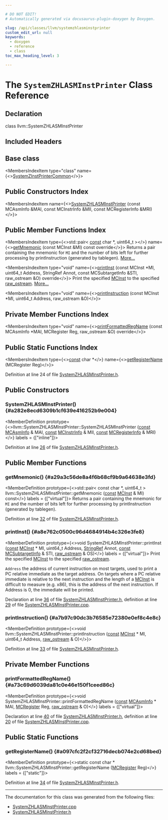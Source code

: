 ```yaml
---

# DO NOT EDIT!
# Automatically generated via docusaurus-plugin-doxygen by Doxygen.

slug: /api/classes/llvm/systemzhlasminstprinter
custom_edit_url: null
keywords:
  - doxygen
  - reference
  - class
toc_max_heading_level: 3

---
```





# The `SystemZHLASMInstPrinter` Class Reference

<DoxygenPage pluginConfig={pluginConfig}>



## Declaration

<CodeBlock>class llvm::SystemZHLASMInstPrinter</CodeBlock>

## Included Headers

<IncludesList>
<IncludesListItem
  filePath="Target/SystemZ/MCTargetDesc/SystemZHLASMInstPrinter.h"
  permalink="/docs/api/files/lib/lib/target/lib/target/systemz/lib/target/systemz/mctargetdesc/systemzhlasminstprinter-h"
  isLocal="true" />
</IncludesList>

## Base class

<MembersIndex>

<MembersIndexItem
  type="class"
  name={<><a href="/docs/api/classes/llvm/systemzinstprintercommon">SystemZInstPrinterCommon</a></>}>
</MembersIndexItem>

</MembersIndex>

## Public Constructors Index

<MembersIndex>

<MembersIndexItem
  name={<><a href="#a282e8ecd6309b1cf639e416252b9e004">SystemZHLASMInstPrinter</a> (const MCAsmInfo &amp;MAI, const MCInstrInfo &amp;MII, const MCRegisterInfo &amp;MRI)</>}>
</MembersIndexItem>

</MembersIndex>

## Public Member Functions Index

<MembersIndex>

<MembersIndexItem
  type={<>std::pair&lt; <a href="/docs/api/files/lib/lib/target/lib/target/aarch64/aarch64promoteconstant-cpp/#a90f8350fecae261c25be85d38b451bff">const</a> char &#42;, uint64&#95;t &gt;</>}
  name={<><a href="#a29a3c56de8a4f6b68cf9b9a64638e3fd">getMnemonic</a> (const MCInst &amp;MI) const override</>}>
Returns a pair containing the mnemonic for <code>MI</code> and the number of bits left for further processing by printInstruction (generated by tablegen). <a href="#a29a3c56de8a4f6b68cf9b9a64638e3fd">More...</a>
</MembersIndexItem>

<MembersIndexItem
  type="void"
  name={<><a href="#a8e762c0500c96d4684914b4c326e3fe8">printInst</a> (const MCInst &#42;MI, uint64&#95;t Address, StringRef Annot, const MCSubtargetInfo &amp;STI, raw&#95;ostream &amp;O) override</>}>
Print the specified <a href="/docs/api/classes/llvm/mcinst">MCInst</a> to the specified <a href="/docs/api/classes/llvm/raw-ostream">raw&#95;ostream</a>. <a href="#a8e762c0500c96d4684914b4c326e3fe8">More...</a>
</MembersIndexItem>

<MembersIndexItem
  type="void"
  name={<><a href="#a7b97c90dc3b76585e72380e0ef8c4e8c">printInstruction</a> (const MCInst &#42;MI, uint64&#95;t Address, raw&#95;ostream &amp;O)</>}>
</MembersIndexItem>

</MembersIndex>

## Private Member Functions Index

<MembersIndex>

<MembersIndexItem
  type="void"
  name={<><a href="#a73c69d6039da81c0e46e150f1ceed86c">printFormattedRegName</a> (const MCAsmInfo &#42;MAI, MCRegister Reg, raw&#95;ostream &amp;O) override</>}>
</MembersIndexItem>

</MembersIndex>

## Public Static Functions Index

<MembersIndex>

<MembersIndexItem
  type={<><a href="/docs/api/files/lib/lib/target/lib/target/aarch64/aarch64promoteconstant-cpp/#a90f8350fecae261c25be85d38b451bff">const</a> char &#42;</>}
  name={<><a href="#a097cfc2f2cf32716decb074e2cd68bed">getRegisterName</a> (MCRegister Reg)</>}>
</MembersIndexItem>

</MembersIndex>


Definition at line 24 of file <a href="/docs/api/files/lib/lib/target/lib/target/systemz/lib/target/systemz/mctargetdesc/systemzhlasminstprinter-h">SystemZHLASMInstPrinter.h</a>.

<SectionDefinition>

## Public Constructors

### SystemZHLASMInstPrinter() {#a282e8ecd6309b1cf639e416252b9e004}

<MemberDefinition
  prototype={<>llvm::SystemZHLASMInstPrinter::SystemZHLASMInstPrinter (<a href="/docs/api/files/lib/lib/target/lib/target/aarch64/aarch64promoteconstant-cpp/#a90f8350fecae261c25be85d38b451bff">const</a> <a href="/docs/api/classes/llvm/mcasminfo">MCAsmInfo</a> &amp; MAI, <a href="/docs/api/files/lib/lib/target/lib/target/aarch64/aarch64promoteconstant-cpp/#a90f8350fecae261c25be85d38b451bff">const</a> <a href="/docs/api/classes/llvm/mcinstrinfo">MCInstrInfo</a> &amp; MII, <a href="/docs/api/files/lib/lib/target/lib/target/aarch64/aarch64promoteconstant-cpp/#a90f8350fecae261c25be85d38b451bff">const</a> <a href="/docs/api/classes/llvm/mcregisterinfo">MCRegisterInfo</a> &amp; MRI)</>}
  labels = {["inline"]}>

Definition at line <a href="/docs/api/files/lib/lib/target/lib/target/systemz/lib/target/systemz/mctargetdesc/systemzhlasminstprinter-h/#l00026">26</a> of file <a href="/docs/api/files/lib/lib/target/lib/target/systemz/lib/target/systemz/mctargetdesc/systemzhlasminstprinter-h">SystemZHLASMInstPrinter.h</a>.
</MemberDefinition>

</SectionDefinition>

<SectionDefinition>

## Public Member Functions

### getMnemonic() {#a29a3c56de8a4f6b68cf9b9a64638e3fd}

<MemberDefinition
  prototype={<>std::pair&lt; const char &#42;, uint64&#95;t &gt; llvm::SystemZHLASMInstPrinter::getMnemonic (<a href="/docs/api/files/lib/lib/target/lib/target/aarch64/aarch64promoteconstant-cpp/#a90f8350fecae261c25be85d38b451bff">const</a> <a href="/docs/api/classes/llvm/mcinst">MCInst</a> &amp; MI) const</>}
  labels = {["virtual"]}>
Returns a pair containing the mnemonic for <code>MI</code> and the number of bits left for further processing by printInstruction (generated by tablegen).

Definition at line <a href="/docs/api/files/lib/lib/target/lib/target/systemz/lib/target/systemz/mctargetdesc/systemzhlasminstprinter-h/#l00032">32</a> of file <a href="/docs/api/files/lib/lib/target/lib/target/systemz/lib/target/systemz/mctargetdesc/systemzhlasminstprinter-h">SystemZHLASMInstPrinter.h</a>.
</MemberDefinition>

### printInst() {#a8e762c0500c96d4684914b4c326e3fe8}

<MemberDefinition
  prototype={<>void SystemZHLASMInstPrinter::printInst (<a href="/docs/api/files/lib/lib/target/lib/target/aarch64/aarch64promoteconstant-cpp/#a90f8350fecae261c25be85d38b451bff">const</a> <a href="/docs/api/classes/llvm/mcinst">MCInst</a> &#42; MI, uint64&#95;t Address, <a href="/docs/api/classes/llvm/stringref">StringRef</a> Annot, <a href="/docs/api/files/lib/lib/target/lib/target/aarch64/aarch64promoteconstant-cpp/#a90f8350fecae261c25be85d38b451bff">const</a> <a href="/docs/api/classes/llvm/mcsubtargetinfo">MCSubtargetInfo</a> &amp; STI, <a href="/docs/api/classes/llvm/raw-ostream">raw&#95;ostream</a> &amp; OS)</>}
  labels = {["virtual"]}>
Print the specified <a href="/docs/api/classes/llvm/mcinst">MCInst</a> to the specified <a href="/docs/api/classes/llvm/raw-ostream">raw&#95;ostream</a>.

<code>Address</code> the address of current instruction on most targets, used to print a PC relative immediate as the target address. On targets where a PC relative immediate is relative to the next instruction and the length of a <a href="/docs/api/classes/llvm/mcinst">MCInst</a> is difficult to measure (e.g. x86), this is the address of the next instruction. If Address is 0, the immediate will be printed.

Declaration at line <a href="/docs/api/files/lib/lib/target/lib/target/systemz/lib/target/systemz/mctargetdesc/systemzhlasminstprinter-h/#l00036">36</a> of file <a href="/docs/api/files/lib/lib/target/lib/target/systemz/lib/target/systemz/mctargetdesc/systemzhlasminstprinter-h">SystemZHLASMInstPrinter.h</a>, definition at line <a href="/docs/api/files/lib/lib/target/lib/target/systemz/lib/target/systemz/mctargetdesc/systemzhlasminstprinter-cpp/#l00029">29</a> of file <a href="/docs/api/files/lib/lib/target/lib/target/systemz/lib/target/systemz/mctargetdesc/systemzhlasminstprinter-cpp">SystemZHLASMInstPrinter.cpp</a>.
</MemberDefinition>

### printInstruction() {#a7b97c90dc3b76585e72380e0ef8c4e8c}

<MemberDefinition
  prototype={<>void llvm::SystemZHLASMInstPrinter::printInstruction (<a href="/docs/api/files/lib/lib/target/lib/target/aarch64/aarch64promoteconstant-cpp/#a90f8350fecae261c25be85d38b451bff">const</a> <a href="/docs/api/classes/llvm/mcinst">MCInst</a> &#42; MI, uint64&#95;t Address, <a href="/docs/api/classes/llvm/raw-ostream">raw&#95;ostream</a> &amp; O)</>}>

Definition at line <a href="/docs/api/files/lib/lib/target/lib/target/systemz/lib/target/systemz/mctargetdesc/systemzhlasminstprinter-h/#l00033">33</a> of file <a href="/docs/api/files/lib/lib/target/lib/target/systemz/lib/target/systemz/mctargetdesc/systemzhlasminstprinter-h">SystemZHLASMInstPrinter.h</a>.
</MemberDefinition>

</SectionDefinition>

<SectionDefinition>

## Private Member Functions

### printFormattedRegName() {#a73c69d6039da81c0e46e150f1ceed86c}

<MemberDefinition
  prototype={<>void SystemZHLASMInstPrinter::printFormattedRegName (<a href="/docs/api/files/lib/lib/target/lib/target/aarch64/aarch64promoteconstant-cpp/#a90f8350fecae261c25be85d38b451bff">const</a> <a href="/docs/api/classes/llvm/mcasminfo">MCAsmInfo</a> &#42; MAI, <a href="/docs/api/classes/llvm/mcregister">MCRegister</a> Reg, <a href="/docs/api/classes/llvm/raw-ostream">raw&#95;ostream</a> &amp; O)</>}
  labels = {["virtual"]}>

Declaration at line <a href="/docs/api/files/lib/lib/target/lib/target/systemz/lib/target/systemz/mctargetdesc/systemzhlasminstprinter-h/#l00040">40</a> of file <a href="/docs/api/files/lib/lib/target/lib/target/systemz/lib/target/systemz/mctargetdesc/systemzhlasminstprinter-h">SystemZHLASMInstPrinter.h</a>, definition at line <a href="/docs/api/files/lib/lib/target/lib/target/systemz/lib/target/systemz/mctargetdesc/systemzhlasminstprinter-cpp/#l00020">20</a> of file <a href="/docs/api/files/lib/lib/target/lib/target/systemz/lib/target/systemz/mctargetdesc/systemzhlasminstprinter-cpp">SystemZHLASMInstPrinter.cpp</a>.
</MemberDefinition>

</SectionDefinition>

<SectionDefinition>

## Public Static Functions

### getRegisterName() {#a097cfc2f2cf32716decb074e2cd68bed}

<MemberDefinition
  prototype={<>static const char &#42; llvm::SystemZHLASMInstPrinter::getRegisterName (<a href="/docs/api/classes/llvm/mcregister">MCRegister</a> Reg)</>}
  labels = {["static"]}>

Definition at line <a href="/docs/api/files/lib/lib/target/lib/target/systemz/lib/target/systemz/mctargetdesc/systemzhlasminstprinter-h/#l00034">34</a> of file <a href="/docs/api/files/lib/lib/target/lib/target/systemz/lib/target/systemz/mctargetdesc/systemzhlasminstprinter-h">SystemZHLASMInstPrinter.h</a>.
</MemberDefinition>

</SectionDefinition>

<hr/>

The documentation for this class was generated from the following files:

<ul>
<li><a href="/docs/api/files/lib/lib/target/lib/target/systemz/lib/target/systemz/mctargetdesc/systemzhlasminstprinter-cpp">SystemZHLASMInstPrinter.cpp</a></li>
<li><a href="/docs/api/files/lib/lib/target/lib/target/systemz/lib/target/systemz/mctargetdesc/systemzhlasminstprinter-h">SystemZHLASMInstPrinter.h</a></li>
</ul>

</DoxygenPage>
